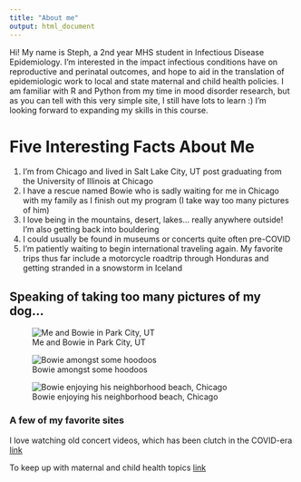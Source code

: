 ```yaml
---
title: "About me"
output: html_document
---
```

Hi! My name is Steph, a 2nd year MHS student in Infectious Disease Epidemiology. I'm interested in the impact infectious conditions have on reproductive and perinatal outcomes, and hope to aid in the translation of epidemiologic work to local and state maternal and child health policies. I am familiar with R and Python from my time in mood disorder research, but as you can tell with this very simple site, I still have lots to learn :) I'm looking forward to expanding my skills in this course.  


# Five Interesting Facts About Me
1. I'm from Chicago and lived in Salt Lake City, UT post graduating from the University of Illinois at Chicago  
2. I have a rescue named Bowie who is sadly waiting for me in Chicago with my family as I finish out my program (I take way too many pictures of him)
3. I love being in the mountains, desert, lakes... really anywhere outside! I'm also getting back into bouldering
4. I could usually be found in museums or concerts quite often pre-COVID
5. I'm patiently waiting to begin international traveling again. My favorite trips thus far include a motorcycle roadtrip through Honduras and getting stranded in a snowstorm in Iceland 

## Speaking of taking too many pictures of my dog...
![Me and Bowie in Park City, UT](/Users/stephaniepocius/Desktop/rmarkdown/biostat776-intro-stephanie-pocius/bowie_1.JPG)

![Bowie amongst some hoodoos](/Users/stephaniepocius/Desktop/rmarkdown/biostat776-intro-stephanie-pocius/bowie2.JPG)

![Bowie enjoying his neighborhood beach, Chicago](/Users/stephaniepocius/Desktop/rmarkdown/biostat776-intro-stephanie-pocius/bowie3.jpg)

### A few of my favorite sites

I love watching old concert videos, which has been clutch in the COVID-era
[link](https://www.youtube.com/watch?v=53dikqNZLgA)

To keep up with maternal and child health topics
[link](https://www.who.int/health-topics/maternal-health#tab=tab_1)